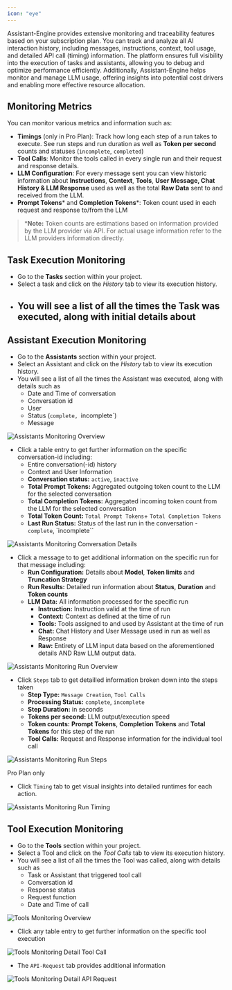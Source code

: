 ```yaml
---
icon: "eye"
---
```


Assistant-Engine provides extensive monitoring and traceability features based on your subscription plan. 
You can track and analyze all AI interaction history, including messages, instructions, context, tool usage, and detailed API call (timing) information. 
The platform ensures full visibility into the execution of tasks and assistants, allowing you to debug and optimize performance efficiently. 
Additionally, Assistant-Engine helps monitor and manage LLM usage, offering insights into potential cost drivers and enabling more effective resource allocation.

## **Monitoring Metrics**

You can monitor various metrics and information such as:

- **Timings** (only in Pro Plan): Track how long each step of a run takes to execute. See run steps and run duration as well as **Token per second** counts and statuses (`incomplete`, `completed`)
- **Tool Calls**: Monitor the tools called in every single run and their request and response details.
- **LLM Configuration**: For every message sent you can view historic information about **Instructions**, **Context**, **Tools**, **User Message, Chat History & LLM Response** used as well as the total **Raw Data** sent to and received from the LLM.
- **Prompt Tokens*** and **Completion Tokens***: Token count used in each request and response to/from the LLM

> ***Note:** Token counts are estimations based on information provided by the LLM provider via API. For actual usage information refer to the LLM providers information directly.  


## **Task Execution Monitoring**


- Go to the **Tasks** section within your project.
- Select a task and click on the *History* tab to view its execution history. 
- You will see a list of all the times the Task was executed, along with initial details about
    -   


## **Assistant Execution Monitoring**


- Go to the **Assistants** section within your project.
- Select an Assistant and click on the *History* tab to view its execution history. 
- You will see a list of all the times the Assistant was executed, along with details such as
    - Date and Time of conversation
    - Conversation id
    - User
    - Status (`complete, `incomplete`)
    - Message


<Frame>
  <img src="/images/assistant-engine-monitoring-assistants-overview.png" alt="Assistants Monitoring Overview"/>
</Frame>

- Click a table entry to get further information on the specific conversation-id including:
    - Entire conversation(-id) history
    - Context and User Information
    - **Conversation status:** `active`, `inactive`
    - **Total Prompt Tokens:** Aggregated outgoing token count to the LLM for the selected conversation
    - **Total Completion Tokens:** Aggregated incoming token count from the LLM for the selected conversation
    - **Total Token Count:** `Total Prompt Tokens`+ `Total Completion Tokens`
    - **Last Run Status:** Status of the last run in the conversation - `complete`, `incomplete``



<Frame>
  <img src="/images/assistant-engine-monitoring-assistants-details.png" alt="Assistants Monitoring Conversation Details"/>
</Frame>

- Click a message to to get additional information on the specific run for that message including:
    - **Run Configuration:** Details about **Model**, **Token limits** and **Truncation Strategy**
    - **Run Results:** Detailed run information about **Status**, **Duration** and **Token counts**
    - **LLM Data:** All information processed for the specific run
        - **Instruction:** Instruction valid at the time of run
        - **Context:** Context as defined at the time of run
        - **Tools:** Tools assigned to and used by Assistant at the time of run
        - **Chat:** Chat History and User Message used in run as well as Response
        - **Raw:** Entirety of LLM input data based on the aforementioned details AND Raw LLM output data.
    

<Frame>
  <img src="/images/assistant-engine-monitoring-assistants-run-overview.png" alt="Assistants Monitoring Run Overview"/>
</Frame>

- Click `Steps` tab to get detailled information broken down into the steps taken
    - **Step Type:** `Message Creation`, `Tool Calls`
    - **Processing Status:** `complete`, `incomplete`
    - **Step Duration:** in seconds
    - **Tokens per second:** LLM output/execution speed
    - **Token counts:** **Prompt Tokens**, **Completion Tokens** and **Total Tokens** for this step of the run
    - **Tool Calls:** Request and Response information for the individual tool call


<Frame>
  <img src="/images/assistant-engine-monitoring-assistants-run-steps.png" alt="Assistants Monitoring Run Steps"/>
</Frame>


Pro Plan only

- Click `Timing` tab to get visual insights into detailed runtimes for each action.

<Frame>
  <img src="/images/assistant-engine-monitoring-assistants-run-timing.png" alt="Assistants Monitoring Run Timing"/>
</Frame>



## **Tool Execution Monitoring**


- Go to the **Tools** section within your project.
- Select a Tool and click on the *Tool Calls* tab to view its execution history. 
- You will see a list of all the times the Tool was called, along with details such as
    - Task or Assistant that triggered tool call
    - Conversation id
    - Response status
    - Request function
    - Date and Time of call


<Frame>
  <img src="/images/assistant-engine-monitoring-tools-overview.png" alt="Tools Monitoring Overview"/>
</Frame>

- Click any table entry to get further information on the specific tool execution

<Frame>
  <img src="/images/assistant-engine-monitoring-tools-details-tool-call.png" alt="Tools Monitoring Detail Tool Call"/>
</Frame>

- The `API-Request` tab provides additional information

<Frame>
  <img src="/images/assistant-engine-monitoring-tools-details-api-request.png" alt="Tools Monitoring Detail API Request"/>
</Frame>


